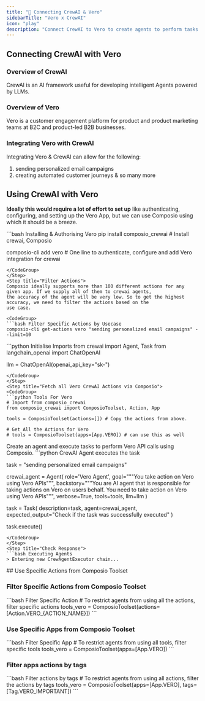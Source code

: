 ```yaml
---
title: "🚀 Connecting CrewAI & Vero"
sidebarTitle: "Vero x CrewAI"
icon: "play"
description: "Connect CrewAI to Vero to create agents to perform tasks using natural language"
---
```


## Connecting CrewAI with Vero

### Overview of CrewAI

CrewAI is an AI framework useful for developing intelligent Agents powered by LLMs.

### Overview of Vero

Vero is a customer engagement platform for product and product marketing teams at B2C and product-led B2B businesses.

### Integrating Vero with CrewAI

Integrating Vero & CrewAI can allow for the following:

1. sending personalized email campaigns
2. creating automated customer journeys
& so many more

## Using CrewAI with Vero

<Steps>
<Step title="Setting Up the Environment">

**Ideally this would require a lot of effort to set up** like authenticating, configuring, and setting up the Vero App, but we can use Composio using which it should be a breeze.

<CodeGroup>
```bash Installing & Authorising Vero
pip install composio_crewai # Install crewai, Composio 

composio-cli add vero # One line to authenticate, configure and add Vero integration for crewai
```
</CodeGroup>
</Step>
<Step title="Filter Actions">
Composio ideally supports more than 100 different actions for any given app. If we supply all of them to crewai agents, 
the accuracy of the agent will be very low. So to get the highest accuracy, we need to filter the actions based on the 
use case.

<CodeGroup>
```bash Filter Specific Actions by Usecase
composio-cli get-actions vero "sending personalized email campaigns" --limit=10
```
</CodeGroup>

</Step>
<Step title="Import Base Packages">

<CodeGroup>
```python Initialise Imports
from crewai import Agent, Task
from langchain_openai import ChatOpenAI

llm = ChatOpenAI(openai_api_key="sk-<OPENAI KEY>")
```
</CodeGroup>
</Step>
<Step title="Fetch all Vero CrewAI Actions via Composio">
<CodeGroup>
```python Tools For Vero
# Import from composio_crewai
from composio_crewai import ComposioToolset, Action, App

tools = ComposioToolset(actions=[]) # Copy the actions from above. 

# Get All the Actions for Vero
# tools = ComposioToolset(apps=[App.VERO]) # can use this as well
```
</CodeGroup>
</Step>
<Step title="Execute the Agent">
Create an agent and execute tasks to perform Vero API calls using Composio. 
<CodeGroup>
```python CrewAI Agent executes the task

task = "sending personalized email campaigns"

crewai_agent = Agent(
    role='Vero Agent',
    goal="""You take action on Vero using Vero APIs""",
    backstory="""You are AI agent that is responsible for taking actions on Vero on users behalf. You need to take action on Vero using Vero APIs""",
    verbose=True,
    tools=tools,
    llm=llm
)

task = Task(
    description=task,
    agent=crewai_agent,
    expected_output="Check if the task was successfully executed"
)

task.execute()
```
</CodeGroup>
</Step>
<Step title="Check Response">
```bash Executing Agents
> Entering new CrewAgentExecutor chain...
```
</Step>
</Steps>
## Use Specific Actions from Composio Toolset

### Filter Specific Actions from Composio Toolset

<CodeGroup>
```bash Filter Specific Action
# To restrict agents from using all the actions, filter specific actions
tools_vero = ComposioToolset(actions=[Action.VERO_{ACTION_NAME}])
```
</CodeGroup>

### Use Specific Apps from Composio Toolset
<CodeGroup>
```bash Filter Specific App
# To restrict agents from using all tools, filter specific tools
tools_vero = ComposioToolset(apps=[App.VERO])
```
</CodeGroup>

### Filter apps actions by tags 
<CodeGroup>
```bash Filter actions by tags
# To restrict agents from using all actions, filter the actions by tags
tools_vero = ComposioToolset(apps=[App.VERO], tags=[Tag.VERO_IMPORTANT])
```
</CodeGroup>